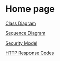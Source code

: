 # Home page
 

[Class Diagram](/class-diagram)

[Sequence Diagram](/sequence-diagram)

[Security Model](/security-model)

[HTTP Response Codes](/http-response-codes)